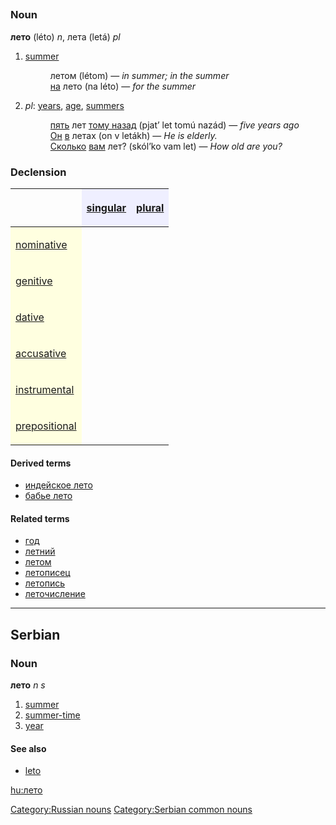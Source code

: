=={{ru}}==
[[Category:Russian nouns]]
===Noun===
'''лето''' (léto) ''n'', лета (letá) ''pl''
# [[summer]]
#:летом (létom) — ''in summer; in the summer''
#:[[на]] лето (na léto) — ''for the summer''
# ''pl'': [[year]]s, [[age]], [[summer]]s
#:[[пять]] лет [[тому назад]] (pjat’ let tomú nazád) — ''five years ago''
#:[[Он]] [[в]] летах (on v letákh) — ''He is elderly.''
#:[[Сколько]] [[вы|вам]] лет? (skól’ko vam let) — ''How old are you?''
===Declension===
{| border="1" cellpadding="4" cellspacing="0"
!
! style="background-color: #EFEFFF" align="center"|[[singular]]
! style="background-color: #EFEFFF" align="center"|[[plural]]
|-
! style="background-color: #FFFFE0" align="left"|[[nominative case|nominative]]
| align="center"|{{Unicode|ле́то}}
| align="center"|{{Unicode|лета́}}
|-
! style="background-color: #FFFFE0" align="left"|[[genitive case|genitive]]
| align="center"|{{Unicode|ле́та}}
| align="center"|{{Unicode|лет}}
|-
! style="background-color: #FFFFE0" align="left"|[[dative case|dative]]
| align="center"|{{Unicode|ле́ту}}
| align="center"|{{Unicode|лета́м}}
|-
! style="background-color: #FFFFE0" align="left"|[[accusative case|accusative]]
| align="center"|{{Unicode|ле́то}}
| align="center"|{{Unicode|лета́}}
|-
! style="background-color: #FFFFE0" align="left"|[[instrumental case|instrumental]]
| align="center"|{{Unicode|ле́том}}
| align="center"|{{Unicode|лета́ми}}
|-
! style="background-color: #FFFFE0" align="left"|[[prepositional case|prepositional]]
| align="center"|{{Unicode|о ле́те}}
| align="center"|{{Unicode|о лета́х}}
|}

====Derived terms====
*[[индейское лето]]
*[[бабье лето]]
====Related terms====
*[[год]]
*[[летний]]
*[[летом]]
*[[летописец]]
*[[летопись]]
*[[леточисление]]


----

==Serbian==
===Noun===
'''лето''' ''n s''
#[[summer]]
#[[summer-time]]
#[[year]]
====See also====
*[[leto]]
[[Category:Serbian common nouns]]

[[hu:лето]]